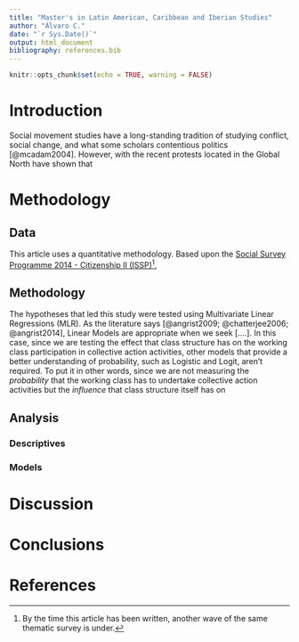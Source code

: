 ```yaml
---
title: "Master's in Latin American, Caribbean and Iberian Studies"
author: "Álvaro C."
date: "`r Sys.Date()`"
output: html_document
bibliography: references.bib
---
```


```r
knitr::opts_chunk$set(echo = TRUE, warning = FALSE)
```

# Introduction

Social movement studies have a long-standing tradition of studying conflict, social change, and what some scholars contentious politics [@mcadam2004]. However, with the recent protests located in the Global North have shown that

# Methodology

## Data

This article uses a quantitative methodology. Based upon the [Social Survey Programme 2014 - Citizenship II (ISSP)](https://www.gesis.org/en/issp/modules/issp-modules-by-topic/citizenship/2014)[^1],

[^1]: By the time this article has been written, another wave of the same thematic survey is under.

## Methodology

The hypotheses that led this study were tested using Multivariate Linear Regressions (MLR). As the literature says [@angrist2009; @chatterjee2006; @angrist2014], Linear Models are appropriate when we seek [....]. In this case, since we are testing the effect that class structure has on the working class participation in collective action activities, other models that provide a better understanding of probability, such as Logistic and Logit, aren't required. To put it in other words, since we are not measuring the *probability* that the working class has to undertake collective action activities but the *influence* that class structure itself has on

## Analysis

### Descriptives

### Models

# Discussion

# Conclusions

# References
